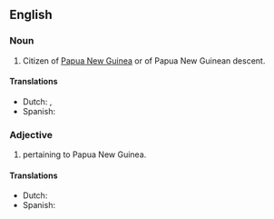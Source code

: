 ==English==

===Noun===
{{en-noun|sg=[[Papua]] [[New]] [[Guinean]]}}

# Citizen of [[Papua New Guinea]] or of Papua New Guinean descent.

====Translations====
{{trans-top|citizen of Papua New Guinea or of Papua New Guinean descent}}
* Dutch: {{t|nl|Papoea|m}}, {{t|nl|Papoease|f}}
* Spanish: {{t+|es|papú}} {{m|f}}
{{trans-mid}}
{{trans-bottom}}

===Adjective===
{{en-adj|-}}

# pertaining to Papua New Guinea.

====Translations====
{{trans-top|pertaining to Papua New Guinea}}
* Dutch: {{t|nl|Papoeaas}}
* Spanish: {{t+|es|papú}} {{m|f}}
{{trans-mid}}
{{trans-bottom}}